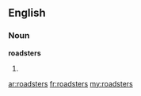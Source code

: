 ==English==

===Noun===
'''roadsters'''

# {{plural of|[[roadster]]}}

[[ar:roadsters]]
[[fr:roadsters]]
[[my:roadsters]]